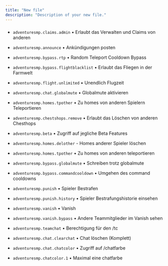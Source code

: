 ```yaml
---
title: "New file"
description: "Description of your new file."
---
```


###

* `adventuresmp.claims.admin` • Erlaubt das Verwalten und Claims von anderen

* `adventuresmp.announce` • Ankündigungen posten

* `adventuresmp.bypass.rtp` • Random Teleport Cooldown Bypass

* `adventuresmp.bypass.flightblacklist` • Erlaubt das Fliegen in der Farmwelt

* `adventuresmp.flight.unlimited` • Unendlich Flugzeit

* `adventuresmp.chat.globalmute` • Globalmute aktivieren

* `adventuresmp.homes.tpother` • Zu homes von anderen Spielern Teleportieren

* `adventuresmp.chestshops.remove` • Erlaubt das Löschen von anderen Chesthops

* `adventuresmp.beta` • Zugriff auf jegliche Beta Features

* `adventuresmp.homes.delother` - Homes anderer Spieler löschen

* `adventuresmp.homes.tpother` • Zu homes von anderen teleportieren

* `adventuresmp.bypass.globalmute` • Schreiben trotz globalmute

* `adventuresmp.bypass.commandcooldown` • Umgehen des command cooldowns

* `adventuresmp.punish` • Spieler Bestrafen

* `adventuresmp.punish.history` • Spieler Bestrafungshistorie einsehen

* `adventuresmp.vanish` • Vanish

* `adventuresmp.vanish.bypass` • Andere Teammitglieder im Vanish sehen

* `adventuresmp.teamchat` • Berechtigung für den /tc

* `adventuresmp.chat.clearchat` • Chat löschen (Komplett)

* `adventuresmp.chat.chatcolor` • Zugriff auf /chatfarbe

* `adventuresmp.chatcolor.1` • Maximal eine chatfarbe